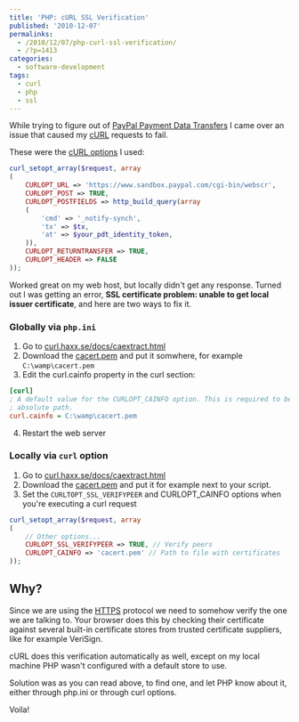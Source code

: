 ---
title: 'PHP: cURL SSL Verification'
published: '2010-12-07'
permalinks:
  - /2010/12/07/php-curl-ssl-verification/
  - /?p=1413
categories:
  - software-development
tags:
  - curl
  - php
  - ssl
---

While trying to figure out of [PayPal Payment Data Transfers](/?p=1210) I came over an issue that caused my [cURL](http://php.net/manual/en/book.curl.php) requests to fail.

These were the [cURL options](http://php.net/manual/en/function.curl-setopt.php) I used:

```php
curl_setopt_array($request, array
(
    CURLOPT_URL => 'https://www.sandbox.paypal.com/cgi-bin/webscr',
    CURLOPT_POST => TRUE,
    CURLOPT_POSTFIELDS => http_build_query(array
    (
        'cmd' => '_notify-synch',
        'tx' => $tx,
        'at' => $your_pdt_identity_token,
    )),
    CURLOPT_RETURNTRANSFER => TRUE,
    CURLOPT_HEADER => FALSE
));
```

Worked great on my web host, but locally didn't get any response. Turned out I was getting an error, <b>SSL certificate problem: unable to get local issuer certificate</b>, and here are two ways to fix it.

### Globally via `php.ini`

1. Go to [curl.haxx.se/docs/caextract.html](http://curl.haxx.se/docs/caextract.html)
2. Download the [cacert.pem](http://curl.haxx.se/ca/cacert.pem) and put it somwhere, for example `C:\wamp\cacert.pem`
3. Edit the curl.cainfo property in the curl section:

```ini
[curl]
; A default value for the CURLOPT_CAINFO option. This is required to be an
; absolute path.
curl.cainfo = C:\wamp\cacert.pem
```

4. Restart the web server

### Locally via `curl` option

1. Go to [curl.haxx.se/docs/caextract.html](http://curl.haxx.se/docs/caextract.html)
2. Download the [cacert.pem](http://curl.haxx.se/ca/cacert.pem) and put it for example next to your script.
3. Set the `CURLTOPT_SSL_VERIFYPEER` and CURLOPT_CAINFO options when you're executing a curl request

```php
curl_setopt_array($request, array
(
    // Other options...
    CURLOPT_SSL_VERIFYPEER => TRUE, // Verify peers
    CURLOPT_CAINFO => 'cacert.pem' // Path to file with certificates
));
```

## Why?

Since we are using the [HTTPS](http://en.wikipedia.org/wiki/Https) protocol we need to somehow verify the one we are talking to. Your browser does this by checking their certificate against several built-in certificate stores from trusted certificate suppliers, like for example VeriSign.

cURL does this verification automatically as well, except on my local machine PHP wasn't configured with a default store to use.

Solution was as you can read above, to find one, and let PHP know about it, either through php.ini or through curl options.

Voila!
